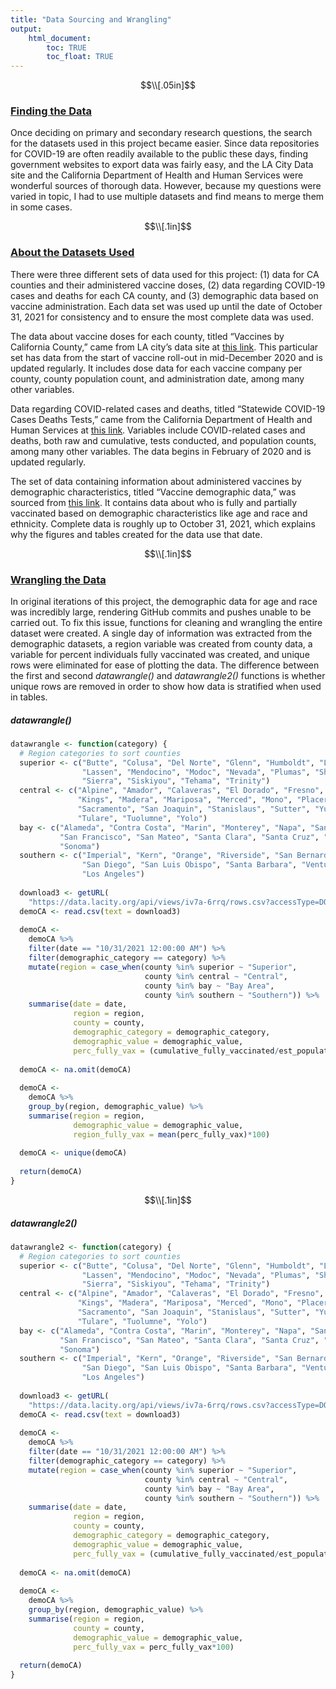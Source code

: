 ```yaml
---
title: "Data Sourcing and Wrangling"
output: 
    html_document:
        toc: TRUE
        toc_float: TRUE
---
```


$$\\[.05in]$$

### [Finding the Data]{.ul}

Once deciding on primary and secondary research questions, the search for the datasets used in this project became easier. Since data repositories for COVID-19 are often readily available to the public these days, finding government websites to export data was fairly easy, and the LA City Data site and the California Department of Health and Human Services were wonderful sources of thorough data. However, because my questions were varied in topic, I had to use multiple datasets and find means to merge them in some cases.

$$\\[.1in]$$

### [About the Datasets Used]{.ul}

There were three different sets of data used for this project: (1) data for CA counties and their administered vaccine doses, (2) data regarding COVID-19 cases and deaths for each CA county, and (3) demographic data based on vaccine administration. Each data set was used up until the date of October 31, 2021 for consistency and to ensure the most complete data was used.

The data about vaccine doses for each county, titled "Vaccines by California County," came from LA city's data site at [this link](https://data.lacity.org/COVID-19/Vaccines-by-California-County/rpp7-mevy). This particular set has data from the start of vaccine roll-out in mid-December 2020 and is updated regularly. It includes dose data for each vaccine company per county, county population count, and administration date, among many other variables.

Data regarding COVID-related cases and deaths, titled "Statewide COVID-19 Cases Deaths Tests," came from the California Department of Health and Human Services at [this link](https://data.chhs.ca.gov/dataset/covid-19-time-series-metrics-by-county-and-state/resource/046cdd2b-31e5-4d34-9ed3-b48cdbc4be7a). Variables include COVID-related cases and deaths, both raw and cumulative, tests conducted, and population counts, among many other variables. The data begins in February of 2020 and is updated regularly.

The set of data containing information about administered vaccines by demographic characteristics, titled "Vaccine demographic data," was sourced from [this link](https://data.lacity.org/COVID-19/Vaccine-demographic-data/iv7a-6rrq). It contains data about who is fully and partially vaccinated based on demographic characteristics like age and race and ethnicity. Complete data is roughly up to October 31, 2021, which explains why the figures and tables created for the data use that date.

$$\\[.1in]$$

### [Wrangling the Data]{.ul}

In original iterations of this project, the demographic data for age and race was incredibly large, rendering GitHub commits and pushes unable to be carried out. To fix this issue, functions for cleaning and wrangling the entire dataset were created. A single day of information was extracted from the demographic datasets, a region variable was created from county data, a variable for percent individuals fully vaccinated was created, and unique rows were eliminated for ease of plotting the data. The difference between the first and second *datawrangle()* and *datawrangle2()* functions is whether unique rows are removed in order to show how data is stratified when used in tables.

##### ***datawrangle()***

```r
datawrangle <- function(category) {
  # Region categories to sort counties
  superior <- c("Butte", "Colusa", "Del Norte", "Glenn", "Humboldt", "Lake", 
                "Lassen", "Mendocino", "Modoc", "Nevada", "Plumas", "Shasta", 
                "Sierra", "Siskiyou", "Tehama", "Trinity")
  central <- c("Alpine", "Amador", "Calaveras", "El Dorado", "Fresno", "Inyo", 
               "Kings", "Madera", "Mariposa", "Merced", "Mono", "Placer", 
               "Sacramento", "San Joaquin", "Stanislaus", "Sutter", "Yuba", 
               "Tulare", "Tuolumne", "Yolo")
  bay <- c("Alameda", "Contra Costa", "Marin", "Monterey", "Napa", "San Benito", 
           "San Francisco", "San Mateo", "Santa Clara", "Santa Cruz", "Solano", 
           "Sonoma")
  southern <- c("Imperial", "Kern", "Orange", "Riverside", "San Bernardino", 
                "San Diego", "San Luis Obispo", "Santa Barbara", "Ventura", 
                "Los Angeles")
  
  download3 <- getURL(
    "https://data.lacity.org/api/views/iv7a-6rrq/rows.csv?accessType=DOWNLOAD")
  demoCA <- read.csv(text = download3)
  
  demoCA <- 
    demoCA %>%
    filter(date == "10/31/2021 12:00:00 AM") %>%
    filter(demographic_category == category) %>%
    mutate(region = case_when(county %in% superior ~ "Superior",
                              county %in% central ~ "Central",
                              county %in% bay ~ "Bay Area",
                              county %in% southern ~ "Southern")) %>%
    summarise(date = date,
              region = region,
              county = county,
              demographic_category = demographic_category,
              demographic_value = demographic_value,
              perc_fully_vax = (cumulative_fully_vaccinated/est_population))
  
  demoCA <- na.omit(demoCA)
  
  demoCA <-
    demoCA %>%
    group_by(region, demographic_value) %>%
    summarise(region = region,
              demographic_value = demographic_value,
              region_fully_vax = mean(perc_fully_vax)*100)
  
  demoCA <- unique(demoCA)
  
  return(demoCA)
}
```

$$\\[.1in]$$

##### ***datawrangle2()***

```r
datawrangle2 <- function(category) {
  # Region categories to sort counties
  superior <- c("Butte", "Colusa", "Del Norte", "Glenn", "Humboldt", "Lake", 
                "Lassen", "Mendocino", "Modoc", "Nevada", "Plumas", "Shasta", 
                "Sierra", "Siskiyou", "Tehama", "Trinity")
  central <- c("Alpine", "Amador", "Calaveras", "El Dorado", "Fresno", "Inyo", 
               "Kings", "Madera", "Mariposa", "Merced", "Mono", "Placer", 
               "Sacramento", "San Joaquin", "Stanislaus", "Sutter", "Yuba", 
               "Tulare", "Tuolumne", "Yolo")
  bay <- c("Alameda", "Contra Costa", "Marin", "Monterey", "Napa", "San Benito", 
           "San Francisco", "San Mateo", "Santa Clara", "Santa Cruz", "Solano", 
           "Sonoma")
  southern <- c("Imperial", "Kern", "Orange", "Riverside", "San Bernardino", 
                "San Diego", "San Luis Obispo", "Santa Barbara", "Ventura", 
                "Los Angeles")
  
  download3 <- getURL(
    "https://data.lacity.org/api/views/iv7a-6rrq/rows.csv?accessType=DOWNLOAD")
  demoCA <- read.csv(text = download3)
  
  demoCA <- 
    demoCA %>%
    filter(date == "10/31/2021 12:00:00 AM") %>%
    filter(demographic_category == category) %>%
    mutate(region = case_when(county %in% superior ~ "Superior",
                              county %in% central ~ "Central",
                              county %in% bay ~ "Bay Area",
                              county %in% southern ~ "Southern")) %>%
    summarise(date = date,
              region = region,
              county = county,
              demographic_category = demographic_category,
              demographic_value = demographic_value,
              perc_fully_vax = (cumulative_fully_vaccinated/est_population))
  
  demoCA <- na.omit(demoCA)
  
  demoCA <-
    demoCA %>%
    group_by(region, demographic_value) %>%
    summarise(region = region,
              county = county,
              demographic_value = demographic_value,
              perc_fully_vax = perc_fully_vax*100)
  
  return(demoCA)
}
```
